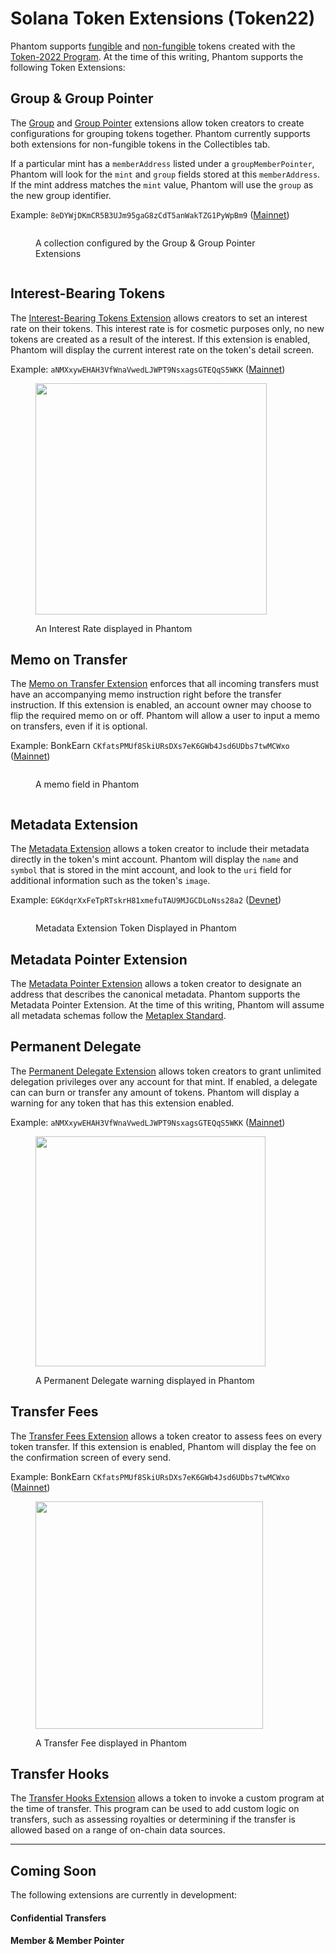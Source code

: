 # Solana Token Extensions (Token22)

Phantom supports [fungible](../best-practices/tokens/home-tab-fungibles.md) and [non-fungible](../best-practices/tokens/collectibles-nfts-and-semi-fungibles.md) tokens created with the [Token-2022 Program](https://spl.solana.com/token-2022). At the time of this writing, Phantom supports the following Token Extensions:

## Group & Group Pointer

The [Group](https://spl.solana.com/token-2022/extensions#group) and [Group Pointer](https://spl.solana.com/token-2022/extensions#group-pointer) extensions allow token creators to create configurations for grouping tokens together. Phantom currently supports both extensions for non-fungible tokens in the Collectibles tab.

If a particular mint has a `memberAddress` listed under a `groupMemberPointer`, Phantom will look for the `mint` and `group` fields stored at this `memberAddress`. If the mint address matches the `mint` value, Phantom will use the `group` as the new group identifier.

Example: `8eDYWjDKmCR5B3UJm95gaG8zCdT5anWakTZG1PyWpBm9` ([Mainnet](https://solana.fm/address/8eDYWjDKmCR5B3UJm95gaG8zCdT5anWakTZG1PyWpBm9/extensions))

<div><figure><img src="../.gitbook/assets/Screenshot 2024-03-14 at 3.10.27 PM.png" alt="" /><figcaption><p>A collection configured by the Group &#x26; Group Pointer Extensions</p></figcaption></figure> <figure><img src="../.gitbook/assets/Screenshot 2024-03-14 at 3.10.37 PM (2).png" alt="" /><figcaption></figcaption></figure></div>

## Interest-Bearing Tokens

The [Interest-Bearing Tokens Extension](https://spl.solana.com/token-2022/extensions#interest-bearing-tokens) allows creators to set an interest rate on their tokens. This interest rate is for cosmetic purposes only, no new tokens are created as a result of the interest. If this extension is enabled, Phantom will display the current interest rate on the token's detail screen.

Example: `aNMXxywEHAH3VfWnaVwedLJWPT9NsxagsGTEQqS5WKK` ([Mainnet](https://solana.fm/address/aNMXxywEHAH3VfWnaVwedLJWPT9NsxagsGTEQqS5WKK?cluster=mainnet-alpha))

<figure><img src="../.gitbook/assets/Screenshot 2024-01-24 at 9.55.46 PM.png" alt="" width="370" /><figcaption><p>An Interest Rate displayed in Phantom</p></figcaption></figure>

## Memo on Transfer

The [Memo on Transfer Extension](https://spl.solana.com/token-2022/extensions#required-memo-on-transfer) enforces that all incoming transfers must have an accompanying memo instruction right before the transfer instruction. If this extension is enabled, an account owner may choose to flip the required memo on or off. Phantom will allow a user to input a memo on transfers, even if it is optional.

Example: BonkEarn `CKfatsPMUf8SkiURsDXs7eK6GWb4Jsd6UDbs7twMCWxo` ([Mainnet](https://solana.fm/address/CKfatsPMUf8SkiURsDXs7eK6GWb4Jsd6UDbs7twMCWxo?cluster=mainnet-alpha))

<div><figure><img src="../.gitbook/assets/Screenshot 2024-01-24 at 6.20.17 PM.png" alt="" /><figcaption><p>A memo field in Phantom</p></figcaption></figure> <figure><img src="../.gitbook/assets/Screenshot 2024-01-24 at 6.20.34 PM.png" alt="" /><figcaption></figcaption></figure></div>

## Metadata Extension

The [Metadata Extension](https://spl.solana.com/token-2022/extensions#metadata) allows a token creator to include their metadata directly in the token's mint account. Phantom will display the `name` and `symbol` that is stored in the mint account, and look to the `uri` field for additional information such as the token's `image`.

Example: `EGKdqrXxFeTpRTskrH81xmefuTAU9MJGCDLoNss28a2` ([Devnet](https://solana.fm/address/EGKdqrXxFeTpRTskrH81xmefuTAU9MJGCDLoNss28a2?cluster=devnet-solana))

<figure><img src="../.gitbook/assets/mintgif.gif" alt="" /><figcaption><p>Metadata Extension Token Displayed in Phantom</p></figcaption></figure>

## Metadata Pointer Extension

The [Metadata Pointer Extension](https://spl.solana.com/token-2022/extensions#metadata-pointer) allows a token creator to designate an address that describes the canonical metadata. Phantom supports the Metadata Pointer Extension. At the time of this writing, Phantom will assume all metadata schemas follow the [Metaplex Standard](https://docs.metaplex.com/programs/token-metadata/token-standard).

## Permanent Delegate

The [Permanent Delegate Extension](https://spl.solana.com/token-2022/extensions#permanent-delegate) allows token creators to grant unlimited delegation privileges over any account for that mint. If enabled, a delegate can can burn or transfer any amount of tokens. Phantom will display a warning for any token that has this extension enabled.

Example: `aNMXxywEHAH3VfWnaVwedLJWPT9NsxagsGTEQqS5WKK` ([Mainnet](https://solana.fm/address/aNMXxywEHAH3VfWnaVwedLJWPT9NsxagsGTEQqS5WKK?cluster=mainnet-alpha))

<figure><img src="../.gitbook/assets/Screenshot 2024-01-24 at 9.55.56 PM.png" alt="" width="368" /><figcaption><p>A Permanent Delegate warning displayed in Phantom</p></figcaption></figure>

## Transfer Fees

The [Transfer Fees Extension](https://spl.solana.com/token-2022/extensions#transfer-fees) allows a token creator to assess fees on every token transfer. If this extension is enabled, Phantom will display the fee on the confirmation screen of every send.

Example: BonkEarn `CKfatsPMUf8SkiURsDXs7eK6GWb4Jsd6UDbs7twMCWxo` ([Mainnet](https://solana.fm/address/CKfatsPMUf8SkiURsDXs7eK6GWb4Jsd6UDbs7twMCWxo?cluster=mainnet-alpha))

<figure><img src="../.gitbook/assets/transferfee.png" alt="" width="364" /><figcaption><p>A Transfer Fee displayed in Phantom</p></figcaption></figure>

## Transfer Hooks

The [Transfer Hooks Extension](https://spl.solana.com/token-2022/extensions#transfer-hook) allows a token to invoke a custom program at the time of transfer. This program can be used to add custom logic on transfers, such as assessing royalties or determining if the transfer is allowed based on a range of on-chain data sources.

***

## Coming Soon

The following extensions are currently in development:

#### Confidential Transfers

#### Member & Member Pointer

